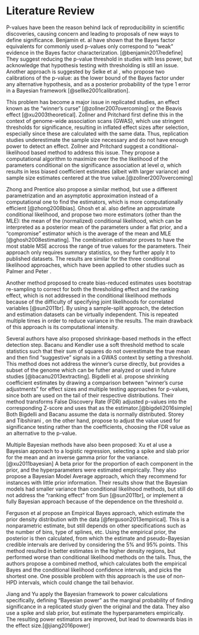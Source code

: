 # Literature Review  {#lit-review}


P-values have been the reason behind lack of reproducibility in scientific discoveries, causing concern and leading to proposals of new ways to define significance. Benjamin et. al have shown that the Bayes factor equivalents for commonly used p-values only correspond to "weak" evidence in the Bayes factor characterization. [@benjamin2017redefine] They suggest reducing the p-value threshold in studies with less power, but acknowledge that hypothesis testing with thresholding is still an issue. Another approach is suggested by Selke et al , who propose two calibrations of the p-value: as the lower bound of the Bayes factor under any alternative hypothesis, and as a posterior probability of the type 1 error in a Bayesian framework [@sellke2001calibration].

This problem has become a major issue in replicated studies, an effect known as the "winner's curse" [@zollner2007overcoming] or the Beavis effect [@xu2003theoretical]. Zollner and Pritchard first define this in the context of genome-wide association scans (GWAS), which use stringent thresholds for significance, resulting in inflated effect sizes after selection, especially since these are calculated with the same data. Thus, replication studies underestimate the sample size necessary and do not have enough power to detect an effect. Zollner and Pritchard suggest a conditional-likelihood based method to address this issue. They propose a computational algorithm to maximize over the the likelihood of the parameters conditional on the significance association at level $\alpha$, which results in less biased coefficient estimates (albeit with larger variance) and sample size estimates centered at the true value.[@zollner2007overcoming] 

Zhong and Prentice also propose a similar method, but use a different parametrization and an asymptotic approximation instead of a computational one to find the estimators, which is more computationally efficient [@zhong2008bias]. Ghosh et al. also define an approximate conditional likelihood, and propose two more estimators (other than the MLE): the mean of the (normalized) conditional likelihood, which can be interpreted as a posterior mean of the parameters under a flat prior, and a "compromise" estimator which is the average of the mean and MLE [@ghosh2008estimating]. The combination estimator proves to have the most stable MSE accross the range of true values for the parameters. Their approach only requires summary statistics, so they further apply it to published datasets. The results are similar for the three conditional likelihood approaches, which have been applied to other studies such as Palmer and Peter <citation>.

Another method proposed to create bias-reduced estimates uses bootstrap re-sampling to correct for both the thresholding effect and the ranking effect, which is not addressed in the conditional likelihood methods because of the difficulty of specifying joint likelihoods for correlated variables [@sun2011br]. By using a sample-split approach, the detection and estimation datasets can be virtually independent. This is repeated multiple times in order to reduce variance in the results. The main drawback of this approach is its computational intensity.

Several authors have also proposed shrinkage-based methods in the effect detection step. Bacanu and Kendler use a soft threshold method to scale statistics such that their sum of squares do not overestimate the true mean and then find "suggestive" signals in a GWAS context by setting a threshold. This method does not address the winner's curse directly, but provides a subset of the genome which can be futher analyzed or used in future studies [@bacanu2013extracting]. Bigdelli et al. propose shrinking coefficient estimates by drawing a comparison between "winner's curse adjustments" for effect sizes and multiple testing approaches for p-values, since both are used on the tail of their respective distributions. Their method transforms False Discovery Rate (FDR) adjusted p-values into the corresponding Z-score and uses that as the estimator.[@bigdeli2016simple] Both Bigdelli and Bacanu assume the data is normally distributed. Storey and Tibshirani <citation>, on the other hand, propose to adjust the value used for significance testing rather than the coefficients, choosing the FDR value as an alternative to the p-value.

Multiple Bayesian methods have also been proposed: Xu et al use a Bayesian approach to a logistic regression, selecting a spike and slab prior for the mean and an inverse gamma prior for the variance. [@xu2011bayesian] A beta prior for the proportion of each component in the prior, and the hyperparameters were estimated empirically. They also propose a Bayesian Model Average approach, which they recommend for instances with little prior information. Their results show that the Bayesian models had smaller variance than conditional likelihood methods, but still do not address the "ranking effect" from Sun [@sun2011br], or implement a fully Bayesian approach because of the dependence on the threshold $\alpha$.

Ferguson et al propose an Empirical Bayes approach, which estimate the prior density distribution with the data [@ferguson2013empirical]. This is a nonparametric estimate, but still depends on other specifications such as the number of bins, type of splines, etc. Using the empirical prior, the posterior is then calculated, from which the estimate and pseudo-Bayesian credible intervals are derived by considering the 5% and 95% points. This method resulted in better estimates in the higher density regions, but performed worse than conditional likelihood methods on the tails. Thus, the authors propose a combined method, which calculates both the empirical Bayes and the conditional likelihood confidence intervals, and picks the shortest one. One possible problem with this approach is the use of non-HPD intervals, which could change the tail behavior.

Jiang and Yu apply the Bayesian framework to power calculations specifically, defining "Bayesian power" as the marginal probability of finding significance in a replicated study given the original and the data. They also use a spike and slab prior, but estimate the hyperparameters empirically. The resulting power estimators are improved, but lead to downwards bias in the effect size.[@jiang2016power]

<!--
how do I cite things properly????
-->
